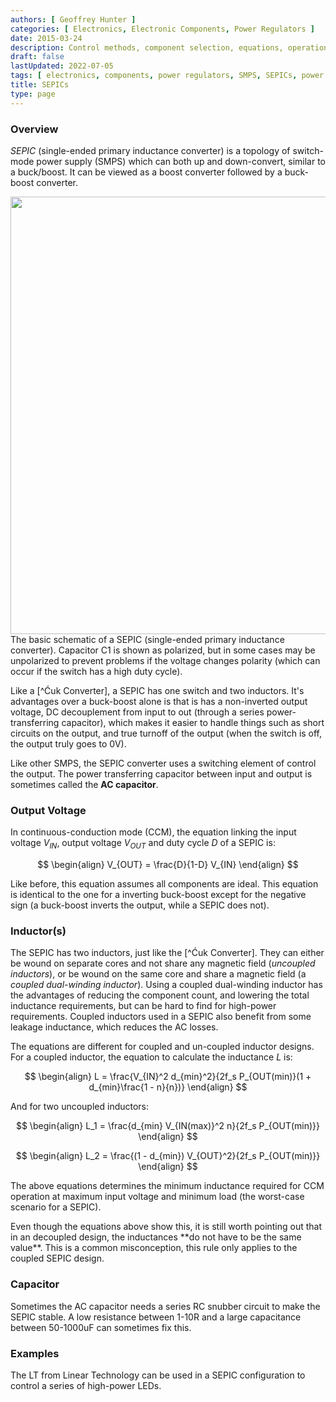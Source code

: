 ```yaml
---
authors: [ Geoffrey Hunter ]
categories: [ Electronics, Electronic Components, Power Regulators ]
date: 2015-03-24
description: Control methods, component selection, equations, operation modes, schematics, examples and more info on SEPICs.
draft: false
lastUpdated: 2022-07-05
tags: [ electronics, components, power regulators, SMPS, SEPICs, power electronics, inductor, capacitor, regulation, control methods, constant frequency, current-mode, SNVA555, PCM, peak current mode, CCM, constant current mode ]
title: SEPICs
type: page
---
```



### Overview

_SEPIC_ (single-ended primary inductance converter) is a topology of switch-mode power supply (SMPS) which can both up and down-convert, similar to a buck/boost. It can be viewed as a boost converter followed by a buck-boost converter.


<Image src={sepic_basic_schematic} width="700">The basic schematic of a SEPIC (single-ended primary inductance converter). Capacitor C1 is shown as polarized, but in some cases may be unpolarized to prevent problems if the voltage changes polarity (which can occur if the switch has a high duty cycle).</Image>

Like a [^Ćuk Converter], a SEPIC has one switch and two inductors. It's advantages over a buck-boost alone is that is has a non-inverted output voltage, DC decouplement from input to out (through a series power-transferring capacitor), which makes it easier to handle things such as short circuits on the output, and true turnoff of the output (when the switch is off, the output truly goes to 0V).

Like other SMPS, the SEPIC converter uses a switching element of control the output. The power transferring capacitor between input and output is sometimes called the **AC capacitor**.

### Output Voltage

In continuous-conduction mode (CCM), the equation linking the input voltage $V_{IN}$, output voltage $V_{OUT}$ and duty cycle $D$ of a SEPIC is:

$$
\begin{align}
V_{OUT} = \frac{D}{1-D} V_{IN}
\end{align}
$$

Like before, this equation assumes all components are ideal. This equation is identical to the one for a inverting buck-boost except for the negative sign (a buck-boost inverts the output, while a SEPIC does not).

### Inductor(s)

The SEPIC has two inductors, just like the [^Ćuk Converter]. They can either be wound on separate cores and not share any magnetic field (_uncoupled inductors_), or be wound on the same core and share a magnetic field (a _coupled dual-winding inductor_). Using a coupled dual-winding inductor has the advantages of reducing the component count, and lowering the total inductance requirements, but can be hard to find for high-power requirements. Coupled inductors used in a SEPIC also benefit from some leakage inductance, which reduces the AC losses.

The equations are different for coupled and un-coupled inductor designs. For a coupled inductor, the equation to calculate the inductance $L$ is:

$$
\begin{align}
L = \frac{V_{IN}^2 d_{min}^2}{2f_s P_{OUT(min)}(1 + d_{min}\frac{1 - n}{n})}
\end{align}
$$

And for two uncoupled inductors:

$$
\begin{align}
L_1 = \frac{d_{min} V_{IN(max)}^2 n}{2f_s P_{OUT(min)}}
\end{align}
$$

$$
\begin{align}
L_2 = \frac{(1 - d_{min}) V_{OUT}^2}{2f_s P_{OUT(min)}}
\end{align}
$$

The above equations determines the minimum inductance required for CCM operation at maximum input voltage and minimum load (the worst-case scenario for a SEPIC).

<Aside type="note">
Even though the equations above show this, it is still worth pointing out that in an decoupled design, the inductances **do not have to be the same value**. This is a common misconception, this rule only applies to the coupled SEPIC design.
</Aside>

### Capacitor

Sometimes the AC capacitor needs a series RC snubber circuit to make the SEPIC stable. A low resistance between 1-10R and a large capacitance between 50-1000uF can sometimes fix this.

### Examples

The LT from Linear Technology can be used in a SEPIC configuration to control a series of high-power LEDs.

